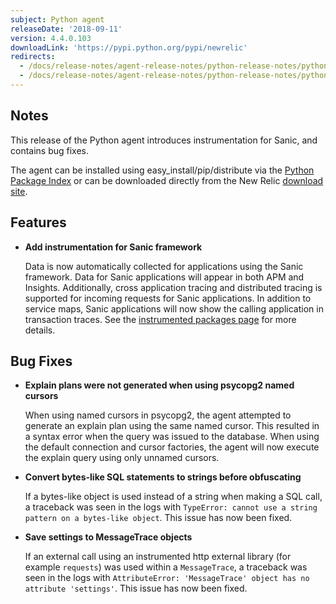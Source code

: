 ```yaml
---
subject: Python agent
releaseDate: '2018-09-11'
version: 4.4.0.103
downloadLink: 'https://pypi.python.org/pypi/newrelic'
redirects:
  - /docs/release-notes/agent-release-notes/python-release-notes/python-agent-440101
  - /docs/release-notes/agent-release-notes/python-release-notes/python-agent-440102
---
```


## Notes

This release of the Python agent introduces instrumentation for Sanic, and contains bug fixes.

The agent can be installed using easy_install/pip/distribute via the [Python Package Index](https://pypi.python.org/pypi/newrelic) or can be downloaded directly from the New Relic [download site](https://download.newrelic.com/python_agent/release).

## Features

* **Add instrumentation for Sanic framework**

  Data is now automatically collected for applications using the Sanic framework. Data for Sanic applications will appear in both APM and Insights. Additionally, cross application tracing and distributed tracing is supported for incoming requests for Sanic applications. In addition to service maps, Sanic applications will now show the calling application in transaction traces. See the [instrumented packages page](https://docs.newrelic.com/docs/agents/python-agent/getting-started/instrumented-python-packages) for more details.

## Bug Fixes

* **Explain plans were not generated when using psycopg2 named cursors**

  When using named cursors in psycopg2, the agent attempted to generate an explain plan using the same named cursor. This resulted in a syntax error when the query was issued to the database. When using the default connection and cursor factories, the agent will now execute the explain query using only unnamed cursors.
* **Convert bytes-like SQL statements to strings before obfuscating**

  If a bytes-like object is used instead of a string when making a SQL call, a traceback was seen in the logs with `TypeError: cannot use a string pattern on a bytes-like object`. This issue has now been fixed.
* **Save settings to MessageTrace objects**

  If an external call using an instrumented http external library (for example `requests`) was used within a `MessageTrace`, a traceback was seen in the logs with `AttributeError: 'MessageTrace' object has no attribute 'settings'`. This issue has now been fixed.
